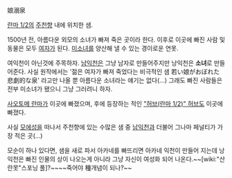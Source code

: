 娘溺泉

[[란마 1/2]]의 [[주천향]] 내에 위치한 샘.

1500년 전, 아름다운 외모의 소녀가 빠져 죽은 곳이라 한다. 이후로 이곳에 빠진 사람 및 동물은 모두 [[여자]]가 된다. [[미소녀]]를 양산해 낼 수 있는 경이로운 연못.

여익천이 아닌것에 주목하자. [[남익천]]은 그냥 남자로 만들어주지만 낭익천은 '''소녀'''로 만들어준다. 사실 원작에서는 '젊은 여자가 빠져 죽었다는 비극적인 샘 若い娘がおぼれた悲劇的な泉' 라고만 나올 뿐 아름다운 소녀라는 얘기는 없다(...) 그래도 빠진 사람들은 전부 미소녀가 됐으니 그냥 그러려니 하자.

[[사오토메 란마]]가 이곳에 빠졌으며, 후에 등장하는 적인 [["허브(란마 1/2)" 허브]]도 이곳에 빠졌다. 

사실 [[모에]]성을 떠나서 주천향에 있는 수많은 샘 중 [[남익천]]과 더불어 그나마 페널티가 가장 적은 곳(...)

모순이 하나 있다면, 샘을 새로 파서 아카네를 빠뜨리면 아카네 익천이 만들어 지는데 낭익천은 빠진 인물의 상이 나오는게 아니라 그냥 자신이 여성화 되어 나온다.~~[wiki:"산란못"스포닝 풀]?~~~~죽어야 種개념이 되나?~~
